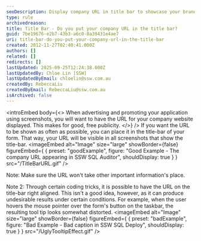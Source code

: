 ```yaml
---
seoDescription: Display company URL in title bar to showcase your brand and drive free publicity through screenshots.
type: rule
archivedreason:
title: Title Bar - Do you put your company URL in the title bar?
guid: 7be19676-e2b7-43b3-a6c0-8a39431e4ae7
uri: title-bar-do-you-put-your-company-url-in-the-title-bar
created: 2012-11-27T02:40:41.000Z
authors: []
related: []
redirects: []
lastUpdated: 2025-09-25T12:24:38.000Z
lastUpdatedBy: Chloe Lin [SSW]
lastUpdatedByEmail: chloelin@ssw.com.au
createdBy: RebeccaLiu
createdByEmail: RebeccaLiu@ssw.com.au
isArchived: false
---
```


<introEmbed
  body={<>
When advertising and promoting your application using screenshots, you will want to have the URL for your company website displayed. This makes for good, free publicity.
  </>}
/>
If you want the URL to be shown as often as possible, you can place it in the title-bar of your form. That way, your URL will be visible in all screenshots that show the title-bar.
<imageEmbed
  alt="Image"
  size="large"
  showBorder={false}
  figureEmbed={ {
    preset: "goodExample",
    figure: "Good Example - The company URL appearing in SSW SQL Auditor",
    shouldDisplay: true
  } }
  src="/TitleBarURL.gif"
/>

Note: Make sure the URL won't take other important information's place.

Note 2: Through certain coding tricks, it is possible to have the URL on the title-bar right aligned. This isn't a good idea, however, as it can produce undesirable results under certain conditions. For example, when the user hovers the mouse pointer over the form's button on the taskbar, the resulting tool tip looks somewhat distorted.
<imageEmbed
  alt="Image"
  size="large"
  showBorder={false}
  figureEmbed={ {
    preset: "badExample",
    figure: "Bad Example - Bad caption in SSW SQL Deploy",
    shouldDisplay: true
  } }
  src="/UglyTooltipEffect.gif"
/>
